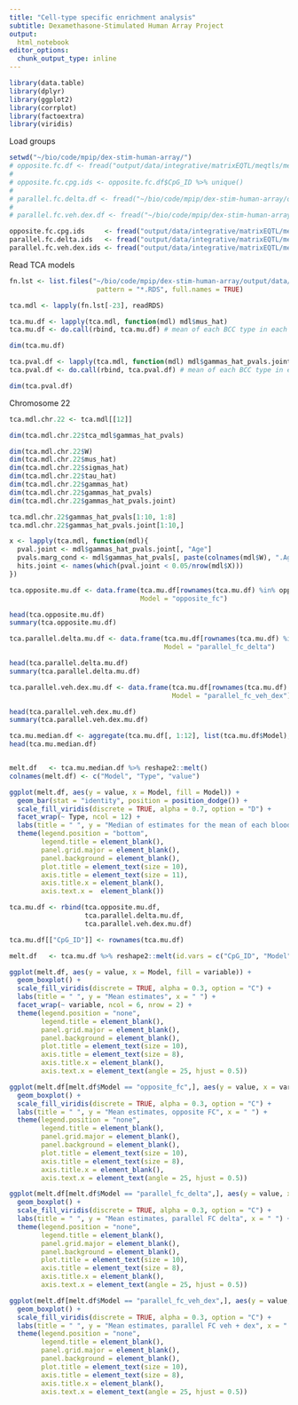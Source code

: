 ```yaml
---
title: "Cell-type specific enrichment analysis"
subtitle: Dexamethasone-Stimulated Human Array Project
output:
  html_notebook
editor_options: 
  chunk_output_type: inline
---
```

```r
library(data.table)
library(dplyr)
library(ggplot2)
library(corrplot)
library(factoextra)
library(viridis)
```

Load groups

```r
setwd("~/bio/code/mpip/dex-stim-human-array/")
# opposite.fc.df <- fread("output/data/integrative/matrixEQTL/meqtls/meqtl_parallel_and_opposite_fc_groups/meqtl_opposite_fc_gr_df.csv")
# 
# opposite.fc.cpg.ids <- opposite.fc.df$CpG_ID %>% unique()
# 
# parallel.fc.delta.df <- fread("~/bio/code/mpip/dex-stim-human-array/output/data/integrative/matrixEQTL/meqtls/meqtl_parallel_and_opposite_fc_groups/meqtl_parallel_fc_gr_delta_df.csv")
# 
# parallel.fc.veh.dex.df <- fread("~/bio/code/mpip/dex-stim-human-array/output/data/integrative/matrixEQTL/meqtls/meqtl_parallel_and_opposite_fc_groups/meqtl_parallel_fc_gr_veh_dex_df.csv")

opposite.fc.cpg.ids     <- fread("output/data/integrative/matrixEQTL/meqtls/meqtl_parallel_and_opposite_fc_groups/meqtl_opposite_fc_gr_cpg_list.csv")
parallel.fc.delta.ids   <- fread("output/data/integrative/matrixEQTL/meqtls/meqtl_parallel_and_opposite_fc_groups/meqtl_parallel_fc_gr_delta_cpg_lst.csv")
parallel.fc.veh.dex.ids <- fread("output/data/integrative/matrixEQTL/meqtls/meqtl_parallel_and_opposite_fc_groups/meqtl_parallel_fc_gr_veh_dex_cpg_lst.csv")
```

Read TCA models

```r
fn.lst <- list.files("~/bio/code/mpip/dex-stim-human-array/output/data/integrative/cell_type_enrichment/tcareg/cell_type_enrichment/", 
                      pattern = "*.RDS", full.names = TRUE)

tca.mdl <- lapply(fn.lst[-23], readRDS)
```

```r
tca.mu.df <- lapply(tca.mdl, function(mdl) mdl$mus_hat)
tca.mu.df <- do.call(rbind, tca.mu.df) # mean of each BCC type in each CpG

dim(tca.mu.df)
```

```r
tca.pval.df <- lapply(tca.mdl, function(mdl) mdl$gammas_hat_pvals.joint)
tca.pval.df <- do.call(rbind, tca.pval.df) # mean of each BCC type in each CpG

dim(tca.pval.df)
```

Chromosome 22

```r
tca.mdl.chr.22 <- tca.mdl[[12]]

dim(tca.mdl.chr.22$tca_mdl$gammas_hat_pvals)

dim(tca.mdl.chr.22$W)
dim(tca.mdl.chr.22$mus_hat)
dim(tca.mdl.chr.22$sigmas_hat)
dim(tca.mdl.chr.22$tau_hat)
dim(tca.mdl.chr.22$gammas_hat)
dim(tca.mdl.chr.22$gammas_hat_pvals)
dim(tca.mdl.chr.22$gammas_hat_pvals.joint)

tca.mdl.chr.22$gammas_hat_pvals[1:10, 1:8]
tca.mdl.chr.22$gammas_hat_pvals.joint[1:10,]
```

```r
x <- lapply(tca.mdl, function(mdl){
  pval.joint <- mdl$gammas_hat_pvals.joint[, "Age"]
  pvals.marg_cond <- mdl$gammas_hat_pvals[, paste(colnames(mdl$W), ".Age", sep = "")]
  hits.joint <- names(which(pval.joint < 0.05/nrow(mdl$X)))
})
```

```r
tca.opposite.mu.df <- data.frame(tca.mu.df[rownames(tca.mu.df) %in% opposite.fc.cpg.ids$CpG_ID,],
                                 Model = "opposite_fc")

head(tca.opposite.mu.df)
summary(tca.opposite.mu.df)
```
```r
tca.parallel.delta.mu.df <- data.frame(tca.mu.df[rownames(tca.mu.df) %in% parallel.fc.delta.ids$CpG_ID,],
                                       Model = "parallel_fc_delta")

head(tca.parallel.delta.mu.df)
summary(tca.parallel.delta.mu.df)
```

```r
tca.parallel.veh.dex.mu.df <- data.frame(tca.mu.df[rownames(tca.mu.df) %in% parallel.fc.veh.dex.ids$CpG_ID,],
                                         Model = "parallel_fc_veh_dex")

head(tca.parallel.veh.dex.mu.df)
summary(tca.parallel.veh.dex.mu.df)
```

```r
tca.mu.median.df <- aggregate(tca.mu.df[, 1:12], list(tca.mu.df$Model), median)
head(tca.mu.median.df)


melt.df   <- tca.mu.median.df %>% reshape2::melt() 
colnames(melt.df) <- c("Model", "Type", "value")

ggplot(melt.df, aes(y = value, x = Model, fill = Model)) +
  geom_bar(stat = "identity", position = position_dodge()) +
  scale_fill_viridis(discrete = TRUE, alpha = 0.7, option = "D") +
  facet_wrap(~ Type, ncol = 12) +
  labs(title = " ", y = "Median of estimates for the mean of each blood cell type in each CpG", x = " ") + 
  theme(legend.position = "bottom", 
        legend.title = element_blank(),
        panel.grid.major = element_blank(),
        panel.background = element_blank(),
        plot.title = element_text(size = 10),
        axis.title = element_text(size = 11),
        axis.title.x = element_blank(),
        axis.text.x =  element_blank())


```


```r

tca.mu.df <- rbind(tca.opposite.mu.df,
                   tca.parallel.delta.mu.df,
                   tca.parallel.veh.dex.mu.df)

tca.mu.df[["CpG_ID"]] <- rownames(tca.mu.df)

melt.df   <- tca.mu.df %>% reshape2::melt(id.vars = c("CpG_ID", "Model")) 

ggplot(melt.df, aes(y = value, x = Model, fill = variable)) +
  geom_boxplot() +
  scale_fill_viridis(discrete = TRUE, alpha = 0.3, option = "C") +
  labs(title = " ", y = "Mean estimates", x = " ") + 
  facet_wrap(~ variable, ncol = 6, nrow = 2) +
  theme(legend.position = "none", 
        legend.title = element_blank(),
        panel.grid.major = element_blank(),
        panel.background = element_blank(),
        plot.title = element_text(size = 10),
        axis.title = element_text(size = 8),
        axis.title.x = element_blank(),
        axis.text.x = element_text(angle = 25, hjust = 0.5))
```

```r

ggplot(melt.df[melt.df$Model == "opposite_fc",], aes(y = value, x = variable, fill = variable)) +
  geom_boxplot() +
  scale_fill_viridis(discrete = TRUE, alpha = 0.3, option = "C") +
  labs(title = " ", y = "Mean estimates, opposite FC", x = " ") + 
  theme(legend.position = "none", 
        legend.title = element_blank(),
        panel.grid.major = element_blank(),
        panel.background = element_blank(),
        plot.title = element_text(size = 10),
        axis.title = element_text(size = 8),
        axis.title.x = element_blank(),
        axis.text.x = element_text(angle = 25, hjust = 0.5))
```

```r

ggplot(melt.df[melt.df$Model == "parallel_fc_delta",], aes(y = value, x = variable, fill = variable)) +
  geom_boxplot() +
  scale_fill_viridis(discrete = TRUE, alpha = 0.3, option = "C") +
  labs(title = " ", y = "Mean estimates, parallel FC delta", x = " ") + 
  theme(legend.position = "none", 
        legend.title = element_blank(),
        panel.grid.major = element_blank(),
        panel.background = element_blank(),
        plot.title = element_text(size = 10),
        axis.title = element_text(size = 8),
        axis.title.x = element_blank(),
        axis.text.x = element_text(angle = 25, hjust = 0.5))
```

```r

ggplot(melt.df[melt.df$Model == "parallel_fc_veh_dex",], aes(y = value, x = variable, fill = variable)) +
  geom_boxplot() +
  scale_fill_viridis(discrete = TRUE, alpha = 0.3, option = "C") +
  labs(title = " ", y = "Mean estimates, parallel FC veh + dex", x = " ") + 
  theme(legend.position = "none", 
        legend.title = element_blank(),
        panel.grid.major = element_blank(),
        panel.background = element_blank(),
        plot.title = element_text(size = 10),
        axis.title = element_text(size = 8),
        axis.title.x = element_blank(),
        axis.text.x = element_text(angle = 25, hjust = 0.5))
```